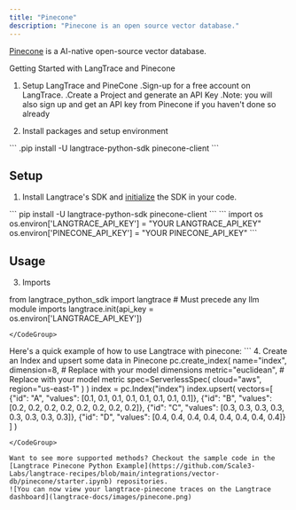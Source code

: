 ```yaml
---
title: "Pinecone"
description: "Pinecone is an open source vector database."
---
```


[Pinecone](https://www.pinecone.io/) is a AI-native open-source vector database.

Getting Started with LangTrace and Pinecone
1.  Setup LangTrace and PineCone
    .Sign-up for a free account on LangTrace.
    .Create a Project and generate an API Key
    .Note: you will also sign up and get an API key from Pinecone if you haven't done so already

2. Install packages and setup environment
<CodeGroup>
    ```
    .pip install -U langtrace-python-sdk pinecone-client
   ```
   </CodeGroup>

## Setup

1. Install Langtrace's SDK and [initialize](/quickstart) the SDK in your code.
<CodeGroup>
    ``` pip install -U langtrace-python-sdk pinecone-client
```
```
import os
os.environ['LANGTRACE_API_KEY'] = "YOUR LANGTRACE_API_KEY"
os.environ['PINECONE_API_KEY'] = "YOUR PINECONE_API_KEY"
 ```
</CodeGroup>

## Usage
3. Imports
<CodeGroup>
    from langtrace_python_sdk import langtrace # Must precede any llm module imports
langtrace.init(api_key = os.environ['LANGTRACE_API_KEY'])

    </CodeGroup>

Here's a quick example of how to use Langtrace with pinecone:
<CodeGroup>
     ```
4. Create an Index and upsert some data in Pinecone
pc.create_index(
    name="index",
    dimension=8, # Replace with your model dimensions
    metric="euclidean", # Replace with your model metric
    spec=ServerlessSpec(
        cloud="aws",
        region="us-east-1"
    )
)
index = pc.Index("index")
index.upsert(
  vectors=[
    {"id": "A", "values": [0.1, 0.1, 0.1, 0.1, 0.1, 0.1, 0.1, 0.1]},
    {"id": "B", "values": [0.2, 0.2, 0.2, 0.2, 0.2, 0.2, 0.2, 0.2]},
    {"id": "C", "values": [0.3, 0.3, 0.3, 0.3, 0.3, 0.3, 0.3, 0.3]},
    {"id": "D", "values": [0.4, 0.4, 0.4, 0.4, 0.4, 0.4, 0.4, 0.4]}
  ]
)
 ```
</CodeGroup>

Want to see more supported methods? Checkout the sample code in the [Langtrace Pinecone Python Example](https://github.com/Scale3-Labs/langtrace-recipes/blob/main/integrations/vector-db/pinecone/starter.ipynb) repositories.
![You can now view your langtrace-pinecone traces on the Langtrace dashboard](langtrace-docs/images/pinecone.png)

